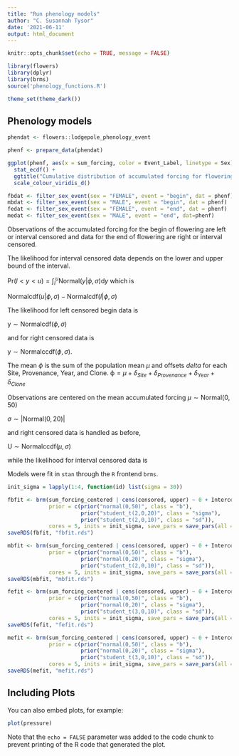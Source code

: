 ```yaml
---
title: "Run phenology models"
author: "C. Susannah Tysor"
date: '2021-06-11'
output: html_document
---
```


```r
knitr::opts_chunk$set(echo = TRUE, message = FALSE)

library(flowers)
library(dplyr)
library(brms)
source('phenology_functions.R')

theme_set(theme_dark())
```

## Phenology models


```r
phendat <- flowers::lodgepole_phenology_event

phenf <- prepare_data(phendat)

ggplot(phenf, aes(x = sum_forcing, color = Event_Label, linetype = Sex)) +
  stat_ecdf() +
  ggtitle("Cumulative distribution of accumulated forcing for flowering events", subtitle = "raw data") +
  scale_colour_viridis_d()

```
```r
fbdat <- filter_sex_event(sex = "FEMALE", event = "begin", dat = phenf)
mbdat <- filter_sex_event(sex = "MALE", event = "begin", dat = phenf)
fedat <- filter_sex_event(sex = "FEMALE", event = "end", dat = phenf)
medat <- filter_sex_event(sex = "MALE", event = "end", dat=phenf)
```

Observations of the accumulated forcing for the begin of flowering are left or interval censored and data for the end of flowering are right or interval censored. 

The likelihood for interval censored data depends on the lower and upper bound of the interval.

$\mathrm{Pr}(l < y < u) = \int_l^u \mathrm{Normal}(y|\phi, \sigma)\mathrm{d}y$ which is

$\mathrm{Normalcdf}(u | \phi, \sigma) - \mathrm{Normalcdf}(l|\phi, \sigma)$

The likelihood for left censored begin data is 

$\mathrm{y} \sim \mathrm{Normalcdf}(\phi,\sigma)$

and for right censored data is

$\mathrm{y} \sim \mathrm{Normal ccdf}(\phi, \sigma)$.

The mean $\phi$ is the sum of the population mean $\mu$ and offsets $delta$ for each Site, Provenance, Year, and Clone.
$\mathrm{\phi} = \mu + \delta_{Site} + \delta_{Provenance} + \delta_{Year} + \delta_{Clone}$

Observations are centered on the mean accumulated forcing
$\mu \sim \mathrm{Normal}(0,50)$

$\sigma \sim |\mathrm{Normal}(0,20)|$

and right censored data is handled as before, 

$\mathrm{U} \sim \mathrm{Normal ccdf}(\mu, \sigma)$

while the likelihood for interval censored data is

Models were fit in `stan` through the `R` frontend `brms`.
```r
init_sigma = lapply(1:4, function(id) list(sigma = 30))

fbfit <- brm(sum_forcing_centered | cens(censored, upper) ~ 0 + Intercept + (1|Site) + (1|Provenance) + (1|Clone) + (1|Year), data = fbdat,
             prior = c(prior("normal(0,50)", class = "b"),
                       prior("student_t(2,0,20)", class = "sigma"),
                       prior("student_t(2,0,10)", class = "sd")),
             cores = 5, inits = init_sigma, save_pars = save_pars(all = TRUE))
saveRDS(fbfit, "fbfit.rds")

mbfit <- brm(sum_forcing_centered | cens(censored, upper) ~ 0 + Intercept + (1|Site) + (1|Provenance) + (1|Clone) + (1|Year), data = mbdat,
             prior = c(prior("normal(0,50)", class = "b"),
                       prior("normal(0,20)", class = "sigma"),
                       prior("student_t(2,0,10)", class = "sd")),
             cores = 5, inits = init_sigma, save_pars = save_pars(all = TRUE))
saveRDS(mbfit, "mbfit.rds")

fefit <- brm(sum_forcing_centered | cens(censored, upper) ~ 0 + Intercept + (1|Site) + (1|Provenance) + (1|Clone) + (1|Year), data = fedat,
             prior = c(prior("normal(0,50)", class = "b"),
                       prior("normal(0,20)", class = "sigma"),
                       prior("student_t(3,0,10)", class = "sd")),
             cores = 5, inits = init_sigma, save_pars = save_pars(all = TRUE))
saveRDS(fefit, "fefit.rds")

mefit <- brm(sum_forcing_centered | cens(censored, upper) ~ 0 + Intercept + (1|Site) + (1|Provenance) + (1|Clone) + (1|Year), data = medat,
             prior = c(prior("normal(0,50)", class = "b"),
                       prior("normal(0,20)", class = "sigma"),
                       prior("student_t(3,0,10)", class = "sd")),
             cores = 5, inits = init_sigma, save_pars = save_pars(all = TRUE))
saveRDS(mefit, "mefit.rds")
```
## Including Plots

You can also embed plots, for example:

```r
plot(pressure)
```

Note that the `echo = FALSE` parameter was added to the code chunk to prevent printing of the R code that generated the plot.
